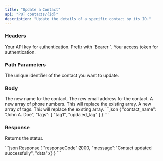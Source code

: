 ```yaml
---
title: "Update a Contact"
api: "PUT contacts/{id}"
description: "Update the details of a specific contact by its ID."
---
```


### Headers

<ParamField header="Authorization" type="string" required>
  Your API key for authentication. Prefix with `Bearer `.
</ParamField>

<ParamField header="x-access-token" type="string" required>
  Your access token for authentication.
</ParamField>

### Path Parameters

<ParamField path="id" type="string" required>
  The unique identifier of the contact you want to update.
</ParamField>

### Body

<ParamField body="contact_name" type="string">
  The new name for the contact.
</ParamField>

<ParamField body="contact_email" type="string">
  The new email address for the contact.
</ParamField>

<ParamField body="contact_number" type="string[]">
  A new array of phone numbers. This will replace the existing array.
</ParamField>

<ParamField body="tags" type="string[]">
  A new array of tags. This will replace the existing array.
</ParamField>

<RequestExample>
```json
{
  "contact_name": "John A. Doe",
  "tags": [
    "tag1",
    "updated_tag"
  ]
}
```
</RequestExample>

### Response

Returns the status.

<ResponseExample>
```json Response
{
    "responseCode":2000,
    "message":"Contact updated successfully",
    "data":{}
}
```
</ResponseExample>
